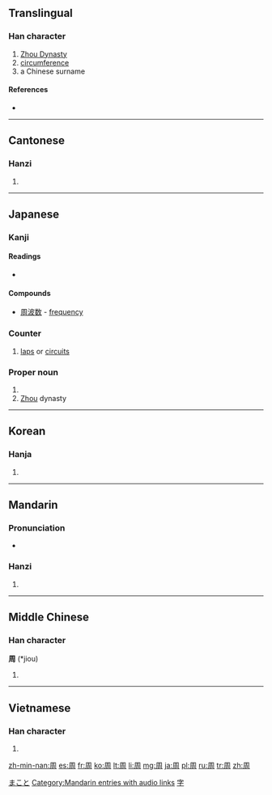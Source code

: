 {{also|週|固}}
==Translingual==
{{stroke order|strokes=8}}

===Han character===
{{Han char|rn=30|rad=口|as=05|sn=8|four=7722<sub>0</sub>|canj=月土口 (BGR)|ids=⿵⺆⿱土口}}

# [[w:Zhou Dynasty|Zhou Dynasty]]
# [[circumference]]
# a Chinese surname

====References====
* {{Han ref|kx=0181.360|dkj=03441|dj=0400.050|hdz=10606.030|uh=5468|ud=21608|bh=A950|bd=43344}}

----

==Cantonese==

===Hanzi===
{{yue-hanzi|jyut=|y=jau1}}

# {{defn|lang=yue|sort=口05}}

----

==Japanese==

===Kanji===
{{ja-kanji|grade=4|rs=口05}}

====Readings====
* {{ja-readings|kanon=[[しゅう]] (shū)|kun=[[まわり]] (mawari), [[あまねし]] (amaneshi), [[めぐる]] (meguru)}}

====Compounds====

* [[周波数]]<!-- (shūnami?)--> - [[frequency]]

===Counter===
{{ja-pos|k|counter|hira=しゅう|rom=shū}} 

# [[lap]]s or [[circuit]]s

===Proper noun===
{{ja-pos|k|proper|hira=まこと|rom=Makoto}}

# {{given name|male|lang=ja}}
# [[Zhou]] dynasty

[[Category:Japanese male given names|まこと]]

----

==Korean==

===Hanja===
{{ko-hanja|hangeul=[[주]]|rv=ju|mr=chu}}

# {{defn|lang=ko|sort=口05}}

----

==Mandarin==

===Pronunciation===
* {{audio|zh-zhōu.ogg|audio}}

===Hanzi===
{{cmn-hanzi|pin=[[zhōu]] ([[zhou1]]), [[Zhōu]] ([[Zhou1]])|wg=chou<sup>1</sup>, Chou<sup>1</sup>}}

# {{defn|lang=cmn|sort=口05}}

[[Category:Mandarin entries with audio links]]

----

==Middle Chinese==

===Han character===
'''周''' (*jiou)<!--note: asterisk indicates that this character appears more than four times in the Tang Dynasty corpus of literature-->

# {{defn|lang=zhx-mid|sort=口05}}

----

==Vietnamese==

===Han character===
{{vi-hantu|[[chu]], [[châu]]|rs=口05}}

# {{defn|lang=vi|sort=口05}}

[[Category:Chinese surnames|字]]

[[zh-min-nan:周]]
[[es:周]]
[[fr:周]]
[[ko:周]]
[[lt:周]]
[[li:周]]
[[mg:周]]
[[ja:周]]
[[pl:周]]
[[ru:周]]
[[tr:周]]
[[zh:周]]